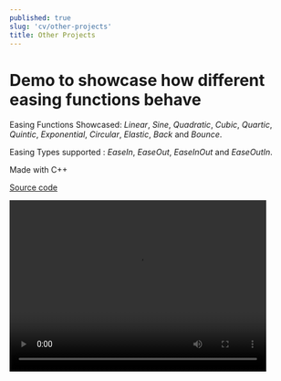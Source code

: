 ```yaml
---
published: true
slug: 'cv/other-projects'
title: Other Projects
---
```



# Demo to showcase how different easing functions behave

Easing Functions Showcased: _Linear_, _Sine_, _Quadratic_, _Cubic_, _Quartic_, _Quintic_, _Exponential_, _Circular_,
_Elastic_, _Back_ and _Bounce_.

Easing Types supported : _EaseIn_, _EaseOut_, _EaseInOut_ and _EaseOutIn_.

Made with C++

[Source code](https://github.com/AnkurSheel/EasingFunctionsDemo)

<Video src="https://www.youtube.com/embed/x0vW7pHsvFQ" title="Easing Functions Video" width="450" height="300" />

## Fuzzy Logic system

A Fuzzy Logic system that reads the data produced by CERT (a facial features recognition program, to examine pictures
taken by a webcam) and processes it to determine the most prevalent emotion expressed by the player. This emotion is
then used to modify the internal game mechanics of Quake 3 in real time.

Made with C++

## Reliable UDP protocol

A Reliable UDP protocol to simulate AI (steering) behaviors over a network with a client-server architecture involving
multiple systems.

Made with C++

## TV Listings Scraper

A Google Maps based interface that displays the current TV Listings of Los Angeles TV stations, scraped from an existing
TV Listings.

Made with HTML, CSS, DOM, AJAX, XML, JAVA Servlets, JSON & PERL
